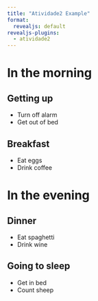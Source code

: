 ```yaml
---
title: "Atividade2 Example"
format:
  revealjs: default
revealjs-plugins:
  - atividade2
---
```


# In the morning

## Getting up

- Turn off alarm
- Get out of bed

## Breakfast

- Eat eggs
- Drink coffee

# In the evening

## Dinner

- Eat spaghetti
- Drink wine

## Going to sleep

- Get in bed
- Count sheep
